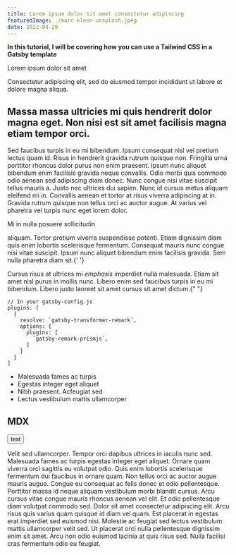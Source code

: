 ```yaml
---
title: Lorem ipsum dolor sit amet consectetur adipiscing
featuredImage: ./marc-kleen-unsplash.jpeg
date: 2022-04-29
---
```


**In this tutorial, I will be covering how you can use a Tailwind CSS in a Gatsby template**

Lorem ipsum dolor sit amet

Consectetur adipiscing elit, sed do eiusmod tempor incididunt ut labore et dolore magna aliqua.

## Massa massa ultricies mi quis hendrerit dolor magna eget. Non nisi est sit amet facilisis magna etiam tempor orci.

Sed faucibus turpis in eu mi bibendum. Ipsum consequat nisl vel pretium lectus quam id. Risus in hendrerit gravida rutrum quisque non. Fringilla urna porttitor rhoncus dolor purus non enim praesent. Ipsum nunc aliquet bibendum enim facilisis gravida neque convallis. Odio morbi quis commodo odio aenean sed adipiscing diam donec. Nunc congue nisi vitae suscipit tellus mauris a. Justo nec ultrices dui sapien. Nunc id cursus metus aliquam eleifend mi in. Convallis aenean et tortor at risus viverra adipiscing at in. Gravida rutrum quisque non tellus orci ac auctor augue. At varius vel pharetra vel turpis nunc eget lorem dolor.

Mi in nulla posuere sollicitudin

aliquam. Tortor pretium viverra suspendisse potenti. Etiam dignissim diam quis enim
lobortis scelerisque fermentum. Consequat mauris nunc congue nisi vitae suscipit.
Ipsum nunc aliquet bibendum enim facilisis gravida. Sem nulla pharetra diam sit.{' '}

Cursus risus at ultrices mi _emphasis_ imperdiet nulla malesuada. Etiam
sit amet nisl purus in mollis nunc. Libero enim sed faucibus turpis in eu mi bibendum.
Libero justo laoreet sit amet cursus sit amet dictum.{" "}

```javascript{numberLines: true}
// In your gatsby-config.js
plugins: [
  {
    resolve: `gatsby-transformer-remark`,
    options: {
      plugins: [
        `gatsby-remark-prismjs`,
      ]
    }
  }
]
```

- Malesuada fames ac turpis
- Egestas integer eget aliquet
- Nibh praesent. Acfeugiat sed
- Lectus vestibulum mattis ullamcorper

## MDX

<button class="bg-blue hover:bg-black text-white font-bold py-2 px-4 rounded my-5">
	test
</button>

Velit sed ullamcorper. Tempor orci dapibus ultrices in iaculis nunc sed. Malesuada
fames ac turpis egestas integer eget aliquet. Ornare quam viverra orci sagittis eu
volutpat odio. Quis enim lobortis scelerisque fermentum dui faucibus in ornare quam.
Non tellus orci ac auctor augue mauris augue. Congue eu consequat ac felis donec
et odio pellentesque. Porttitor massa id neque aliquam vestibulum morbi blandit cursus.
Arcu cursus vitae congue mauris rhoncus aenean vel elit. Et odio pellentesque diam
volutpat commodo sed. Dolor sit amet consectetur adipiscing elit. Arcu risus quis
varius quam quisque id diam vel quam. Est placerat in egestas erat imperdiet sed
euismod nisi. Molestie ac feugiat sed lectus vestibulum mattis ullamcorper velit
sed. Ut placerat orci nulla pellentesque dignissim enim sit amet. Arcu non odio euismod
lacinia at quis risus sed. Nulla facilisi cras fermentum odio eu feugiat.
